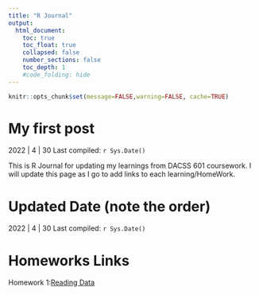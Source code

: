 ```yaml
---
title: "R Journal"
output:
  html_document:
    toc: true
    toc_float: true
    collapsed: false
    number_sections: false
    toc_depth: 1
    #code_folding: hide
---
```


```r
knitr::opts_chunk$set(message=FALSE,warning=FALSE, cache=TRUE)
```



# My first post

2022 | 4 | 30 Last compiled: `r Sys.Date()`

This is R Journal for updating my learnings from DACSS 601 coursework. I will update this page as I go to add links to each learning/HomeWork. 


# Updated Date (note the order)

2022 | 4 | 30 Last compiled: `r Sys.Date()`



# Homeworks Links

Homework 1:[Reading Data](https://https//jajipamarthi.github.io/Homework1.html)




